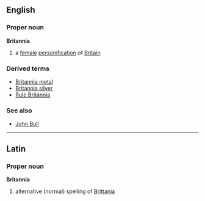 ==English==
===Proper noun===
{{wikipedia}}
'''Britannia'''
# a [[female]] [[personification]] of [[Britain]]
===Derived terms===
*[[Britannia metal]]
*[[Britannia silver]]
*[[Rule Britannia]]
===See also===
*[[John Bull]]
----
==Latin==
===Proper noun===
'''Britannia'''
# alternative (normal) spelling of [[Brittania]]